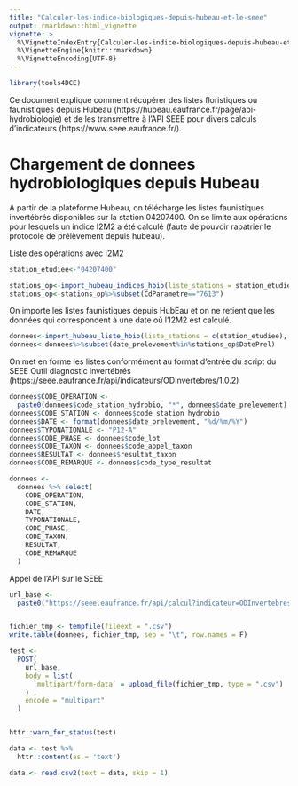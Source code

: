 ```yaml
---
title: "Calculer-les-indice-biologiques-depuis-hubeau-et-le-seee"
output: rmarkdown::html_vignette
vignette: >
  %\VignetteIndexEntry{Calculer-les-indice-biologiques-depuis-hubeau-et-le-seee}
  %\VignetteEngine{knitr::rmarkdown}
  %\VignetteEncoding{UTF-8}
---
```



```r
library(tools4DCE)
```
Ce document explique comment récupérer des listes floristiques ou faunistiques depuis Hubeau (https://hubeau.eaufrance.fr/page/api-hydrobiologie) et de les transmettre à l'API SEEE pour divers calculs d'indicateurs (https://www.seee.eaufrance.fr/).

# Chargement de donnees hydrobiologiques depuis Hubeau

A partir de la plateforme Hubeau, on télécharge les listes faunistiques invertébrés disponibles sur la station 04207400. On se limite aux opérations pour lesquels un indice I2M2 a été calculé (faute de pouvoir rapatrier le protocole de prélèvement depuis hubeau).

Liste des opérations avec I2M2
```r

station_etudiee<-"04207400"

stations_op<-import_hubeau_indices_hbio(liste_stations = station_etudiee, indice="inv")
stations_op<-stations_op%>%subset(CdParametre=="7613")

```

On importe les listes faunistiques depuis HubEau et on ne retient que les données qui correspondent à une date où l'I2M2 est calculé.

```r
donnees<-import_hubeau_liste_hbio(liste_stations = c(station_etudiee), indice="inv")
donnees<-donnees%>%subset(date_prelevement%in%stations_op$DatePrel)
```

On met en forme les listes conformément au format d'entrée du script du SEEE Outil diagnostic invertébrés (https://seee.eaufrance.fr/api/indicateurs/ODInvertebres/1.0.2) 


```r
donnees$CODE_OPERATION <-
  paste0(donnees$code_station_hydrobio, "*", donnees$date_prelevement)
donnees$CODE_STATION <- donnees$code_station_hydrobio
donnees$DATE <- format(donnees$date_prelevement, "%d/%m/%Y")
donnees$TYPONATIONALE <- "P12-A"
donnees$CODE_PHASE <- donnees$code_lot
donnees$CODE_TAXON <- donnees$code_appel_taxon
donnees$RESULTAT <- donnees$resultat_taxon
donnees$CODE_REMARQUE <- donnees$code_type_resultat

donnees <-
  donnees %>% select(
    CODE_OPERATION,
    CODE_STATION,
    DATE,
    TYPONATIONALE,
    CODE_PHASE,
    CODE_TAXON,
    RESULTAT,
    CODE_REMARQUE
  )

```

Appel de l'API sur le SEEE



```r

url_base <-
  paste0("https://seee.eaufrance.fr/api/calcul?indicateur=ODInvertebres&version=1.0.2")


fichier_tmp <- tempfile(fileext = ".csv")
write.table(donnees, fichier_tmp, sep = "\t", row.names = F)

test <-
  POST(
    url_base,
    body = list(
      `multipart/form-data` = upload_file(fichier_tmp, type = ".csv")
    ) ,
    encode = "multipart"
  )


httr::warn_for_status(test)

data <- test %>%
  httr::content(as = 'text')

data <- read.csv2(text = data, skip = 1)



```










